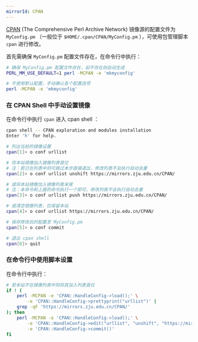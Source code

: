 ```yaml
---
mirrorId: CPAN
---
```


[CPAN](https://www.cpan.org/) (The Comprehensive Perl Archive Network) 镜像源的配置文件为 `MyConfig.pm` （一般位于 `$HOME/.cpan/CPAN/MyConfig.pm` ），可使用包管理脚本 `cpan` 进行修改。

首先需确保 `MyConfig.pm` 配置文件存在，在命令行中执行：

```bash
# 确保 MyConfig.pm 配置文件存在，如不存在则自动生成
PERL_MM_USE_DEFAULT=1 perl -MCPAN -e 'mkmyconfig'

# 不使用默认配置，手动确认各个配置选项
perl -MCPAN -e 'mkmyconfig'
```

### 在 CPAN Shell 中手动设置镜像

在命令行中执行 `cpan` 进入 cpan shell ：

```bash
cpan shell -- CPAN exploration and modules installation
Enter 'h' for help.

# 列出当前的镜像设置
cpan[1]> o conf urllist

# 将本站镜像加入镜像列表首位
# 注：若已在列表中则可跳过本步直接退出，修改列表不会执行自动去重
cpan[2]> o conf urllist unshift https://mirrors.zju.edu.cn/CPAN/

# 或将本站镜像加入镜像列表末尾
# 注：本命令和上面的命令执行一个即可，修改列表不会执行自动去重
cpan[3]> o conf urllist push https://mirrors.zju.edu.cn/CPAN/

# 或清空镜像列表，仅保留本站
cpan[4]> o conf urllist https://mirrors.zju.edu.cn/CPAN/

# 保存修改后的配置至 MyConfig.pm
cpan[5]> o conf commit

# 退出 cpan shell
cpan[6]> quit
```

### 在命令行中使用脚本设置

在命令行中执行：

```bash
# 若本站不在镜像列表中则将其加入列表首位
if ! (
    perl -MCPAN -e 'CPAN::HandleConfig->load();' \
        -e 'CPAN::HandleConfig->prettyprint("urllist")' |
    grep -qF 'https://mirrors.zju.edu.cn/CPAN/'
); then
    perl -MCPAN -e 'CPAN::HandleConfig->load();' \
        -e 'CPAN::HandleConfig->edit("urllist", "unshift", "https://mirrors.zju.edu.cn/CPAN/");' \
        -e 'CPAN::HandleConfig->commit()'
fi
```